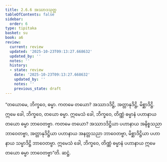 ```yaml
---
title: 2.6.6 အဿာဒသုတ္တ
tableOfContents: false
sidebar:
  order: 6
type: tipitaka
basket: su
book: a6
review:
  current: review
  updated: '2025-10-23T09:13:27.668632'
  updated_by: ''
  notes: ''
  history:
  - state: review
    date: '2025-10-23T09:13:27.668632'
    updated_by: ''
    notes: ''
    previous_state: draft
---
```



<ReviewStatus review={frontmatter.review} showDetails={true} />

<HypothesisAnnotation frontmatter={frontmatter} />

<DynamicBreadcrumb />

<Division number="112" book="a6" e="ch" v="16" p="389">

<Paragraph number="752" book="a6">
“တယောမေ, ဘိက္ခဝေ, ဓမ္မာ. ကတမေ တယော? အဿာဒဒိဋ္ဌိ, အတ္တာနုဒိဋ္ဌိ, မိစ္ဆာဒိဋ္ဌိ. ဣမေ ခေါ, ဘိက္ခဝေ, တယော ဓမ္မာ. ဣမေသံ ခေါ, ဘိက္ခဝေ, တိဏ္ဏံ ဓမ္မာနံ ပဟာနာယ တယော ဓမ္မာ ဘာဝေတဗ္ဗာ. ကတမေ တယော? အဿာဒဒိဋ္ဌိယာ ပဟာနာယ အနိစ္စသညာ ဘာဝေတဗ္ဗာ, အတ္တာနုဒိဋ္ဌိယာ ပဟာနာယ အနတ္တသညာ ဘာဝေတဗ္ဗာ, မိစ္ဆာဒိဋ္ဌိယာ ပဟာနာယ သမ္မာဒိဋ္ဌိ ဘာဝေတဗ္ဗာ. ဣမေသံ ခေါ, ဘိက္ခဝေ, တိဏ္ဏံ ဓမ္မာနံ ပဟာနာယ ဣမေ တယော ဓမ္မာ ဘာဝေတဗ္ဗာ”တိ.

</Paragraph>
</Division>

<Paragraph number="753" type="center" book="a6">
ဆဋ္ဌံ.
</Paragraph>